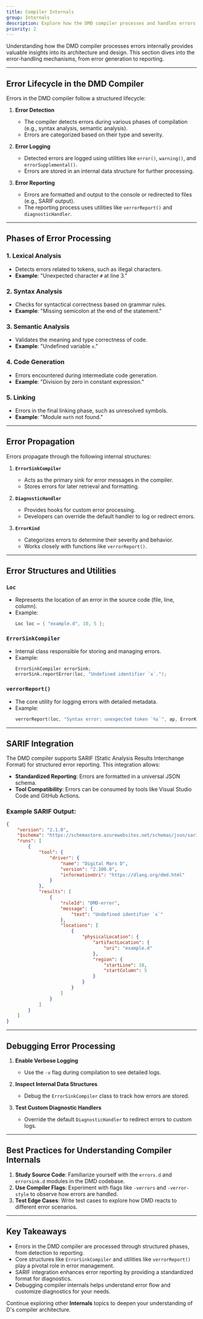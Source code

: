 ```yaml
---
title: Compiler Internals
group: Internals
description: Explore how the DMD compiler processes and handles errors during compilation.
priority: 2
---
```


Understanding how the DMD compiler processes errors internally provides valuable insights into its architecture and design. This section dives into the error-handling mechanisms, from error generation to reporting.

---

## Error Lifecycle in the DMD Compiler

Errors in the DMD compiler follow a structured lifecycle:

1. **Error Detection**
   - The compiler detects errors during various phases of compilation (e.g., syntax analysis, semantic analysis).
   - Errors are categorized based on their type and severity.

2. **Error Logging**
   - Detected errors are logged using utilities like `error()`, `warning()`, and `errorSupplemental()`.
   - Errors are stored in an internal data structure for further processing.

3. **Error Reporting**
   - Errors are formatted and output to the console or redirected to files (e.g., SARIF output).
   - The reporting process uses utilities like `verrorReport()` and `diagnosticHandler`.

---

## Phases of Error Processing

### **1. Lexical Analysis**
   - Detects errors related to tokens, such as illegal characters.
   - **Example**: "Unexpected character `#` at line 3."

### **2. Syntax Analysis**
   - Checks for syntactical correctness based on grammar rules.
   - **Example**: "Missing semicolon at the end of the statement."

### **3. Semantic Analysis**
   - Validates the meaning and type correctness of code.
   - **Example**: "Undefined variable `x`."

### **4. Code Generation**
   - Errors encountered during intermediate code generation.
   - **Example**: "Division by zero in constant expression."

### **5. Linking**
   - Errors in the final linking phase, such as unresolved symbols.
   - **Example**: "Module `math` not found."

---

## Error Propagation

Errors propagate through the following internal structures:

1. **`ErrorSinkCompiler`**
   - Acts as the primary sink for error messages in the compiler.
   - Stores errors for later retrieval and formatting.

2. **`DiagnosticHandler`**
   - Provides hooks for custom error processing.
   - Developers can override the default handler to log or redirect errors.

3. **`ErrorKind`**
   - Categorizes errors to determine their severity and behavior.
   - Works closely with functions like `verrorReport()`.

---

## Error Structures and Utilities

### **`Loc`**
   - Represents the location of an error in the source code (file, line, column).
   - Example:
     ```d
     Loc loc = { "example.d", 10, 5 };
     ```

### **`ErrorSinkCompiler`**
   - Internal class responsible for storing and managing errors.
   - Example:
     ```d
     ErrorSinkCompiler errorSink;
     errorSink.reportError(loc, "Undefined identifier `x`.");
     ```

### **`verrorReport()`**
   - The core utility for logging errors with detailed metadata.
   - Example:
     ```d
     verrorReport(loc, "Syntax error: unexpected token `%s`", ap, ErrorKind.error, null, null);
     ```

---

## SARIF Integration

The DMD compiler supports SARIF (Static Analysis Results Interchange Format) for structured error reporting. This integration allows:
- **Standardized Reporting**: Errors are formatted in a universal JSON schema.
- **Tool Compatibility**: Errors can be consumed by tools like Visual Studio Code and GitHub Actions.

### Example SARIF Output:
```json
{
    "version": "2.1.0",
    "$schema": "https://schemastore.azurewebsites.net/schemas/json/sarif-2.1.0.json",
    "runs": [
        {
            "tool": {
                "driver": {
                    "name": "Digital Mars D",
                    "version": "2.100.0",
                    "informationUri": "https://dlang.org/dmd.html"
                }
            },
            "results": [
                {
                    "ruleId": "DMD-error",
                    "message": {
                        "text": "Undefined identifier `x`"
                    },
                    "locations": [
                        {
                            "physicalLocation": {
                                "artifactLocation": {
                                    "uri": "example.d"
                                },
                                "region": {
                                    "startLine": 10,
                                    "startColumn": 5
                                }
                            }
                        }
                    ]
                }
            ]
        }
    ]
}
```

---

## Debugging Error Processing

1. **Enable Verbose Logging**
   - Use the `-v` flag during compilation to see detailed logs.

2. **Inspect Internal Data Structures**
   - Debug the `ErrorSinkCompiler` class to track how errors are stored.

3. **Test Custom Diagnostic Handlers**
   - Override the default `DiagnosticHandler` to redirect errors to custom logs.

---

## Best Practices for Understanding Compiler Internals

1. **Study Source Code**: Familiarize yourself with the `errors.d` and `errorsink.d` modules in the DMD codebase.
2. **Use Compiler Flags**: Experiment with flags like `-verrors` and `-verror-style` to observe how errors are handled.
3. **Test Edge Cases**: Write test cases to explore how DMD reacts to different error scenarios.

---

## Key Takeaways

- Errors in the DMD compiler are processed through structured phases, from detection to reporting.
- Core structures like `ErrorSinkCompiler` and utilities like `verrorReport()` play a pivotal role in error management.
- SARIF integration enhances error reporting by providing a standardized format for diagnostics.
- Debugging compiler internals helps understand error flow and customize diagnostics for your needs.

Continue exploring other **Internals** topics to deepen your understanding of D's compiler architecture.
